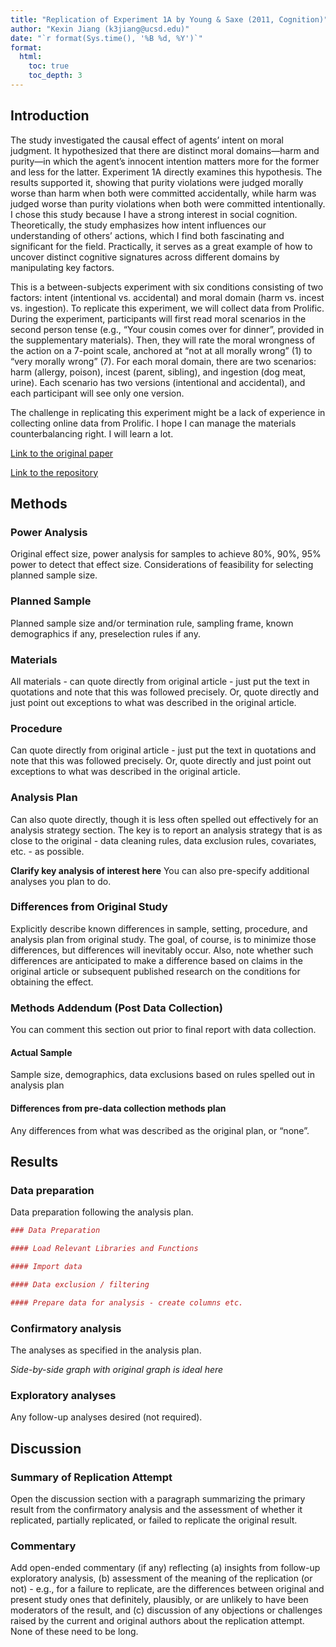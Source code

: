 ```yaml
---
title: "Replication of Experiment 1A by Young & Saxe (2011, Cognition)"
author: "Kexin Jiang (k3jiang@ucsd.edu)"
date: "`r format(Sys.time(), '%B %d, %Y')`"
format:
  html:
    toc: true
    toc_depth: 3
---
```


## Introduction

The study investigated the causal effect of agents' intent on moral judgment. It hypothesized that there are distinct moral domains—harm and purity—in which the agent’s innocent intention matters more for the former and less for the latter. Experiment 1A directly examines this hypothesis. The results supported it, showing that purity violations were judged morally worse than harm when both were committed accidentally, while harm was judged worse than purity violations when both were committed intentionally. I chose this study because I have a strong interest in social cognition. Theoretically, the study emphasizes how intent influences our understanding of others' actions, which I find both fascinating and significant for the field. Practically, it serves as a great example of how to uncover distinct cognitive signatures across different domains by manipulating key factors.


This is a between-subjects experiment with six conditions consisting of two factors: intent (intentional vs. accidental) and moral domain (harm vs. incest vs. ingestion). To replicate this experiment, we will collect data from Prolific. During the experiment, participants will first read moral scenarios in the second person tense (e.g., "Your cousin comes over for dinner", provided in the supplementary materials). Then, they will rate the moral wrongness of the action on a 7-point scale, anchored at "not at all morally wrong" (1) to "very morally wrong" (7). For each moral domain, there are two scenarios: harm (allergy, poison), incest (parent, sibling), and ingestion (dog meat, urine). Each scenario has two versions (intentional and accidental), and each participant will see only one version.

The challenge in replicating this experiment might be a lack of experience in collecting online data from Prolific. I hope I can manage the materials counterbalancing right. I will learn a lot.


[Link to the original paper](https://www.sciencedirect.com/science/article/pii/S0010027711001107#s0010)


[Link to the repository](https://github.com/KexinJiang27/Replication-of-Experiment-1A-by-Young-Saxe-2011-Cognition)


## Methods

### Power Analysis

Original effect size, power analysis for samples to achieve 80%, 90%, 95% power to detect that effect size.  Considerations of feasibility for selecting planned sample size.

### Planned Sample

Planned sample size and/or termination rule, sampling frame, known demographics if any, preselection rules if any.

### Materials

All materials - can quote directly from original article - just put the text in quotations and note that this was followed precisely.  Or, quote directly and just point out exceptions to what was described in the original article.

### Procedure	

Can quote directly from original article - just put the text in quotations and note that this was followed precisely.  Or, quote directly and just point out exceptions to what was described in the original article.

### Analysis Plan

Can also quote directly, though it is less often spelled out effectively for an analysis strategy section.  The key is to report an analysis strategy that is as close to the original - data cleaning rules, data exclusion rules, covariates, etc. - as possible.  

**Clarify key analysis of interest here**  You can also pre-specify additional analyses you plan to do.

### Differences from Original Study

Explicitly describe known differences in sample, setting, procedure, and analysis plan from original study.  The goal, of course, is to minimize those differences, but differences will inevitably occur.  Also, note whether such differences are anticipated to make a difference based on claims in the original article or subsequent published research on the conditions for obtaining the effect.

### Methods Addendum (Post Data Collection)

You can comment this section out prior to final report with data collection.

#### Actual Sample
  Sample size, demographics, data exclusions based on rules spelled out in analysis plan

#### Differences from pre-data collection methods plan
  Any differences from what was described as the original plan, or “none”.


## Results


### Data preparation

Data preparation following the analysis plan.
	
```r
### Data Preparation

#### Load Relevant Libraries and Functions

#### Import data

#### Data exclusion / filtering

#### Prepare data for analysis - create columns etc.
```

### Confirmatory analysis

The analyses as specified in the analysis plan.  

*Side-by-side graph with original graph is ideal here*

### Exploratory analyses

Any follow-up analyses desired (not required).  

## Discussion

### Summary of Replication Attempt

Open the discussion section with a paragraph summarizing the primary result from the confirmatory analysis and the assessment of whether it replicated, partially replicated, or failed to replicate the original result.  

### Commentary

Add open-ended commentary (if any) reflecting (a) insights from follow-up exploratory analysis, (b) assessment of the meaning of the replication (or not) - e.g., for a failure to replicate, are the differences between original and present study ones that definitely, plausibly, or are unlikely to have been moderators of the result, and (c) discussion of any objections or challenges raised by the current and original authors about the replication attempt.  None of these need to be long.
